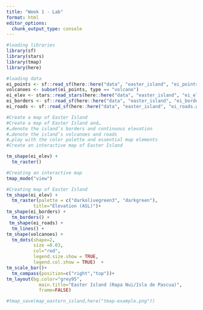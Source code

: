 ```yaml
---
title: "Week 1 - Lab"
format: html
editor_options: 
  chunk_output_type: console
---
```



```r
#loading libraries
library(sf)
library(stars)
library(tmap)
library(here)
```

```r
#loading data
ei_points <- sf::read_sf(here::here("data", "easter_island", "ei_points.gpkg"))
volcanoes <- subset(ei_points, type == "volcano")
ei_elev <- stars::read_stars(here::here("data", "easter_island", "ei_elev.tif"))
ei_borders <- sf::read_sf(here::here("data", "easter_island", "ei_border.gpkg"))
ei_roads <- sf::read_sf(here::here("data", "easter_island", "ei_roads.gpkg"))
```

```r
#Create a map of Easter Island
#Create a map of Easter Island and…
#…denote the island’s borders and continuous elevation
#…denote the island’s volcanoes and roads
#…play with the color palette and essential map elements
#Create an interactive map of Easter Island
```

```r
tm_shape(ei_elev) + 
  tm_raster()
```
```r
#Creating an interactive map 
tmap_mode("view")

#Creating map of Easter Island
tm_shape(ei_elev) + 
  tm_raster(palette = c("darkolivegreen3", "darkgreen"),
          title="Elevation (ASL)")+
tm_shape(ei_borders) + 
  tm_borders() + 
 tm_shape(ei_roads) + 
  tm_lines() +
tm_shape(volcanoes) +
  tm_dots(shape=2, 
          size =0.03,
          col="red",
          legend.size.show = TRUE,
          legend.col.show = TRUE)  +
tm_scale_bar()+
  tm_compass(position=c("right","top"))+
tm_layout(bg.color="grey95",
            main.title="Easter Island (Rapa Nui/Isla de Pascua)",
            frame=FALSE)

#tmap_save(map_eastern_island,here("tmap-example.png"))
```

